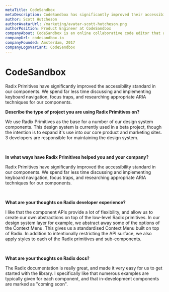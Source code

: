```yaml
---
metaTitle: CodeSandbox
metaDescription: CodeSandbox has significantly improved their accessibility standard by using Radix Primitives as the base for a number of their design system components.
author: Scott Hutcheson
authorAvatarUrl: /marketing/avatar-scott-hutcheson.png
authorPosition: Product Engineer at CodeSandbox
companyAbout: CodeSandbox is an online collaborative code editor that allows developers to design and create web applications.
companyUrl: codesandbox.io
companyFounded: Amsterdam, 2017
companyLogoVariant: CodeSandbox
---
```


# CodeSandbox

<HeroQuote>
  Radix Primitives have significantly improved the accessibility standard in our
  components. We spend far less time discussing and implementing keyboard
  navigation, focus traps, and researching appropriate ARIA techniques for our
  components.
</HeroQuote>

**Describe the type of project you are using Radix Primitives on?**

We use Radix Primitives as the base for a number of our design system components. This design system is currently used in a beta project, though the intention is to expand it's use into our core product and marketing sites. 3 developers are responsible for maintaining the design system.

<br />

**In what ways have Radix Primitives helped you and your company?**

Radix Primitives have significantly improved the accessibility standard in our components. We spend far less time discussing and implementing keyboard navigation, focus traps, and researching appropriate ARIA techniques for our components.

<br />

**What are your thoughts on Radix developer experience?**

I like that the component APIs provide a lot of flexibility, and allow us to create our own abstractions on top of the low-level Radix primitives. In our design system layer for example, we abstract away some of the options of the Context Menu. This gives us a standardised Context Menu built on top of Radix. In addition to intentionally restricting the API surface, we also apply styles to each of the Radix primitives and sub-components.

<br />

**What are your thoughts on Radix docs?**

The Radix documentation is really great, and made it very easy for us to get started with the library. I specifically like that numerous examples are typically given for each component, and that in-development components are marked as "coming soon".
